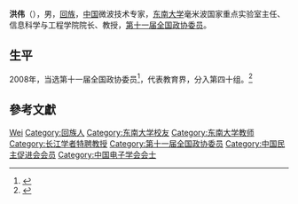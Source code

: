 {{Otheruses|other=名为的其他人物|洪伟}}

'''洪伟'''（{{bd|1962年||}}），男，[[回族|回族]]，[[中华人民共和国|中国]]微波技术专家，[[东南大学|东南大学]]毫米波国家重点实验室主任、信息科学与工程学院院长、教授，[[第十一届全国政协委员|第十一届全国政协委员]]。

== 生平 ==
2008年，当选第十一届全国政协委员<ref>{{cite news|title=第十一届全国政协委员名单|url=http://www.indaa.com.cn/zt/2009qglh/zxzs/200903/t20090303_127573.html|accessdate=2013-04-09|newspaper=新华社北京1月25日电 中国人民政治协商会议第十一届全国委员会委员名单(共2237人，2008年1月25日政协第十届全国委员会常务委员会第二十次会议通过)|date=2008-01-25|deadurl=yes|archiveurl=https://web.archive.org/web/20130928014403/http://www.indaa.com.cn/zt/2009qglh/zxzs/200903/t20090303_127573.html|archivedate=2013-09-28}}</ref>，代表教育界，分入第四十组。<ref>{{cite news|title=全国政协信息-洪伟|url=http://www.cppcc.gov.cn/CMS/wylibary/showJcwyxtInfoWylibary.action?tabJcwyxt.guid=11W0014420&wytype=wjwy|accessdate=2013-04-11|newspaper=全国政协委员会|archive-date=2019-05-20|archive-url=https://web.archive.org/web/20190520203255/http://www.cppcc.gov.cn/CMS/wylibary/showJcwyxtInfoWylibary.action?tabJcwyxt.guid=11W0014420&wytype=wjwy|dead-url=no}}</ref>

== 參考文獻 ==
{{reflist}}{{中国科学家小作品}}{{中国政治人物小作品}}
{{中国电子学会会士}}
{{第三批“长江学者奖励计划”特聘教授}}

{{Authority control}}
{{DEFAULTSORT:Hong洪}}
[[Category:洪姓|Wei]]
[[Category:回族人|Category:回族人]]
[[Category:东南大学校友|Category:东南大学校友]]
[[Category:东南大学教师|Category:东南大学教师]]
[[Category:长江学者特聘教授|Category:长江学者特聘教授]]
[[Category:第十一届全国政协委员|Category:第十一届全国政协委员]]
[[Category:中国民主促进会会员|Category:中国民主促进会会员]]
[[Category:中国电子学会会士|Category:中国电子学会会士]]